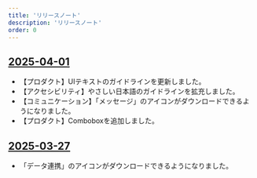 ```yaml
---
title: 'リリースノート'
description: 'リリースノート'
order: 0
---
```


## [2025-04-01](/releases/2025-04-01/)

- 【プロダクト】UIテキストのガイドラインを更新しました。
- 【アクセシビリティ】やさしい日本語のガイドラインを拡充しました。
- 【コミュニケーション】「メッセージ」のアイコンがダウンロードできるようになりました。
- 【プロダクト】Comboboxを追加しました。

## [2025-03-27](/releases/2025-03-27)

- 「データ連携」のアイコンがダウンロードできるようになりました。

